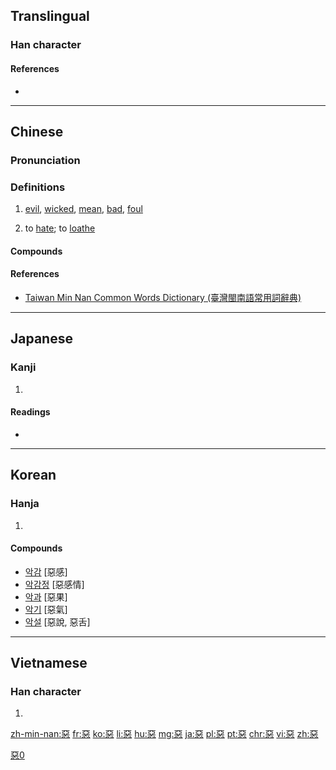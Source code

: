 {{also|悪|恶|亞|噩}}
==Translingual==
{{ja-forms|[[悪]]|[[恶]]|惡}}
[[Category:CJKV characters simplified differently in Japan and China|惡0]]

===Han character===
{{Han char|rn=61|rad=心|as=08|sn=12|four=1033<sub>1</sub>|canj=一一心 (MMP)|ids=⿱[[亞]][[心]]}}

====References====
* {{Han ref|kx=0391.250|dkj=10824|dj=0724.070|hdz=42307.120|uh=60E1|ud=24801|bh=B463|bd=46179}}

----

==Chinese==
{{zh-forms|s=恶}}

===Pronunciation===
{{zh-pron
|m=è,wù,wū
|c=ngok3,ok3,wu1,wu3
|h=pfs=ok
|mn=ok/òⁿ
|w=3u,5oq
|mc=y
|oc=y
|cat=a,v
}}

===Definitions===
# [[evil]], [[wicked]], [[mean]], [[bad]], [[foul]]
#: {{zh-l|惡毒|èdú|malicious}}
# to [[hate]]; to [[loathe]]
#: {{zh-l|厭惡|yànwù|to loathe}}

====Compounds====
{{der5
| {{zh-l|惡心/恶心}}
| {{zh-l|惡霸/恶霸}}
| {{zh-l|惡報/恶报}}
| {{zh-l|惡變/恶变}}
| {{zh-l|惡病質/恶病质}}
| {{zh-l|惡臭/恶臭}}
| {{zh-l|惡道/恶道}}
| {{zh-l|惡德/恶德}}
| {{zh-l|惡鬥/恶斗}}
| {{zh-l|惡毒/恶毒}}
| {{zh-l|惡感/恶感}}
| {{zh-l|惡狗/恶狗}}
| {{zh-l|惡貫滿盈/恶贯满盈}}
| {{zh-l|惡鬼/恶鬼}}
| {{zh-l|惡棍/恶棍}}
| {{zh-l|惡果/恶果}}
| {{zh-l|惡耗/恶耗}}
| {{zh-l|惡狠狠/恶狠狠}}
| {{zh-l|惡狠狠的/恶狠狠的}}
| {{zh-l|惡化/恶化}}
| {{zh-l|惡疾/恶疾}}
| {{zh-l|惡蹟/恶迹}}
| {{zh-l|惡口/恶口}}
| {{zh-l|惡辣/恶辣}}
| {{zh-l|惡浪/恶浪}}
| {{zh-l|惡劣/恶劣}}
| {{zh-l|惡露/恶露}}
| {{zh-l|惡罵/恶骂}}
| {{zh-l|惡夢/恶梦}}
| {{zh-l|惡名/恶名}}
| {{zh-l|惡名兒/恶名儿}}
| {{zh-l|惡魔/恶魔}}
| {{zh-l|惡唸/恶念}}
| {{zh-l|惡癖/恶癖}}
| {{zh-l|惡氣/恶气}}
| {{zh-l|惡趣/恶趣}}
| {{zh-l|惡人/恶人}}
| {{zh-l|惡煞/恶煞}}
| {{zh-l|惡少/恶少}}
| {{zh-l|惡聲/恶声}}
| {{zh-l|惡聲惡氣/恶声恶气}}
| {{zh-l|惡水/恶水}}
| {{zh-l|惡俗/恶俗}}
| {{zh-l|惡徒/恶徒}}
| {{zh-l|惡習/恶习}}
| {{zh-l|惡相/恶相}}
| {{zh-l|惡心/恶心}}
| {{zh-l|惡行/恶行}}
| {{zh-l|惡性/恶性}}
| {{zh-l|惡性循環/恶性循环}}
| {{zh-l|惡性腫瘤/恶性肿瘤}}
| {{zh-l|惡兇兇/恶凶凶}}
| {{zh-l|惡兇兇的/恶凶凶的}}
| {{zh-l|惡言/恶言}}
| {{zh-l|惡言惡語/恶言恶语}}
| {{zh-l|惡意/恶意}}
| {{zh-l|惡因/恶因}}
| {{zh-l|惡語/恶语}}
| {{zh-l|惡語中傷/恶语中伤}}
| {{zh-l|惡運/恶运}}
| {{zh-l|惡戰/恶战}}
| {{zh-l|惡仗/恶仗}}
| {{zh-l|惡濁/恶浊}}
| {{zh-l|惡阻/恶阻}}
| {{zh-l|惡作劇/恶作剧}}
| {{zh-l|可惡/可恶}}
}}

====References====
*[http://twblg.dict.edu.tw/holodict_new/result_detail.jsp?n_no=8366&curpage=1&sample=%E6%83%A1&radiobutton=1&querytarget=1&limit=20&pagenum=1&rowcount=20 Taiwan Min Nan Common Words Dictionary (臺灣閩南語常用詞辭典)]

----

==Japanese==

===Kanji===
{{ja-kanji|grade=|rs=心08|style=ky|shin=悪}}

# {{defn|lang=ja|sort=心08}}

====Readings====
* {{ja-readings|on=[[お]] (o), [[あく]] (aku)|kun=[[わるい]] (warui)}}

----

==Korean==

===Hanja===
{{ko-hanja|hangeul=[[악]], [[오]]|eumhun=|rv=ak, o|mr=ak, o|y=ak, o}}

# {{defn|lang=ko|sort=心08}}

====Compounds====
* [[악감]] [惡感]
* [[악감정]] [惡感情]
* [[악과]] [惡果]
* [[악기]] [惡氣]
* [[악설]] [惡說, 惡舌]

----

==Vietnamese==

===Han character===
{{vi-hantu|[[ác]], [[ố]]|rs=心08}}

# {{defn|lang=vi|sort=心08}}

[[zh-min-nan:惡]]
[[fr:惡]]
[[ko:惡]]
[[li:惡]]
[[hu:惡]]
[[mg:惡]]
[[ja:惡]]
[[pl:惡]]
[[pt:惡]]
[[chr:惡]]
[[vi:惡]]
[[zh:惡]]